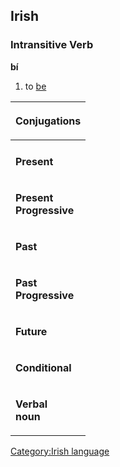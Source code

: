 ==Irish==
=== Intransitive Verb ===
'''bí'''
# to [[be]]

{| {{Prettytable100}}
|-
! colspan=3 | <b>Conjugations </b>
|-
| || <b>Positive</b> || '''Negative'''
|-
| '''Present''' || [[Tá]] || [[Níl]]
|-
| '''Present<br>Progressive''' || [[Bíonn]] || [[Ní bhíonn]]
|-
|'''Past''' || [[Bhí]] || [[Ní raibh]]
|-
| '''Past<br>Progressive''' || [[Bíodh]] || [[Ni bíodh]]
|-
| '''Future''' || [[Beidh]] || [[Ni beidh]]
|-
| '''Conditional''' || [[Bheadh]] || [[Ni bheadh]] 
|- 
| '''Verbal<br>noun''' || ! colspan=2 | Bí 
|}
[[Category:Irish language]]
